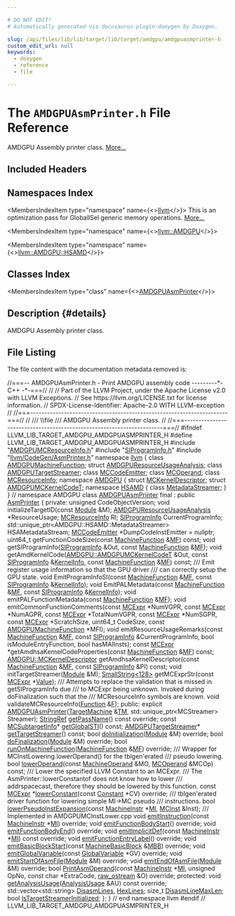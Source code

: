```yaml
---

# DO NOT EDIT!
# Automatically generated via docusaurus-plugin-doxygen by Doxygen.

slug: /api/files/lib/lib/target/lib/target/amdgpu/amdgpuasmprinter-h
custom_edit_url: null
keywords:
  - doxygen
  - reference
  - file

---
```





# The `AMDGPUAsmPrinter.h` File Reference

<DoxygenPage pluginConfig={pluginConfig}>

AMDGPU Assembly printer class. <a href="#details">More...</a>

## Included Headers

<IncludesList>
<IncludesListItem
  filePath="AMDGPUMCResourceInfo.h"
  permalink="/docs/api/files/lib/lib/target/lib/target/amdgpu/amdgpumcresourceinfo-h"
  isLocal="true" />
<IncludesListItem
  filePath="SIProgramInfo.h"
  permalink="/docs/api/files/lib/lib/target/lib/target/amdgpu/siprograminfo-h"
  isLocal="true" />
<IncludesListItem
  filePath="llvm/CodeGen/AsmPrinter.h"
  permalink="/docs/api/files/include/include/llvm/include/llvm/codegen/asmprinter-h"
  isLocal="true" />
</IncludesList>

## Namespaces Index

<MembersIndex>

<MembersIndexItem
  type="namespace"
  name={<><a href="/docs/api/namespaces/llvm">llvm</a></>}>
This is an optimization pass for GlobalISel generic memory operations. <a href="/docs/api/namespaces/llvm/#details">More...</a>
</MembersIndexItem>

<MembersIndexItem
  type="namespace"
  name={<><a href="/docs/api/namespaces/llvm/amdgpu">llvm::AMDGPU</a></>}>
</MembersIndexItem>

<MembersIndexItem
  type="namespace"
  name={<><a href="/docs/api/namespaces/llvm/amdgpu/hsamd">llvm::AMDGPU::HSAMD</a></>}>
</MembersIndexItem>

</MembersIndex>

## Classes Index

<MembersIndex>

<MembersIndexItem
  type="class"
  name={<><a href="/docs/api/classes/llvm/amdgpuasmprinter">AMDGPUAsmPrinter</a></>}>
</MembersIndexItem>

</MembersIndex>

## Description {#details}

AMDGPU Assembly printer class.

## File Listing

The file content with the documentation metadata removed is:

<ProgramListing>

<Link id="l00001" /><CodeLine lineNumber="1"><span class="doxyHighlightComment">//===-- AMDGPUAsmPrinter.h - Print AMDGPU assembly code ---------&#42;- C++ -&#42;-===//</span></CodeLine>
<Link id="l00002" /><CodeLine lineNumber="2"><span class="doxyHighlightComment">//</span></CodeLine>
<Link id="l00003" /><CodeLine lineNumber="3"><span class="doxyHighlightComment">// Part of the LLVM Project, under the Apache License v2.0 with LLVM Exceptions.</span></CodeLine>
<Link id="l00004" /><CodeLine lineNumber="4"><span class="doxyHighlightComment">// See https://llvm.org/LICENSE.txt for license information.</span></CodeLine>
<Link id="l00005" /><CodeLine lineNumber="5"><span class="doxyHighlightComment">// SPDX-License-Identifier: Apache-2.0 WITH LLVM-exception</span></CodeLine>
<Link id="l00006" /><CodeLine lineNumber="6"><span class="doxyHighlightComment">//</span></CodeLine>
<Link id="l00007" /><CodeLine lineNumber="7"><span class="doxyHighlightComment">//===----------------------------------------------------------------------===//</span></CodeLine>
<Link id="l00008" /><CodeLine lineNumber="8"><span class="doxyHighlightComment">//</span></CodeLine>
<Link id="l00009" /><CodeLine lineNumber="9"><span class="doxyHighlightComment">/// \\file</span></CodeLine>
<Link id="l00010" /><CodeLine lineNumber="10"><span class="doxyHighlightComment">/// AMDGPU Assembly printer class.</span></CodeLine>
<Link id="l00011" /><CodeLine lineNumber="11"><span class="doxyHighlightComment">//</span></CodeLine>
<Link id="l00012" /><CodeLine lineNumber="12"><span class="doxyHighlightComment">//===----------------------------------------------------------------------===//</span></CodeLine>
<Link id="l00013" /><CodeLine lineNumber="13"></CodeLine>
<Link id="l00014" /><CodeLine lineNumber="14"><span class="doxyHighlightPreprocessor">#ifndef LLVM&#95;LIB&#95;TARGET&#95;AMDGPU&#95;AMDGPUASMPRINTER&#95;H</span></CodeLine>
<Link id="l00015" /><CodeLine lineNumber="15"><span class="doxyHighlightPreprocessor">#define LLVM&#95;LIB&#95;TARGET&#95;AMDGPU&#95;AMDGPUASMPRINTER&#95;H</span></CodeLine>
<Link id="l00016" /><CodeLine lineNumber="16"></CodeLine>
<Link id="l00017" /><CodeLine lineNumber="17"><span class="doxyHighlightPreprocessor">#include &quot;<a href="/docs/api/files/lib/lib/target/lib/target/amdgpu/amdgpumcresourceinfo-h">AMDGPUMCResourceInfo.h</a>&quot;</span></CodeLine>
<Link id="l00018" /><CodeLine lineNumber="18"><span class="doxyHighlightPreprocessor">#include &quot;<a href="/docs/api/files/lib/lib/target/lib/target/amdgpu/siprograminfo-h">SIProgramInfo.h</a>&quot;</span></CodeLine>
<Link id="l00019" /><CodeLine lineNumber="19"><span class="doxyHighlightPreprocessor">#include &quot;<a href="/docs/api/files/include/include/llvm/include/llvm/codegen/asmprinter-h">llvm/CodeGen/AsmPrinter.h</a>&quot;</span></CodeLine>
<Link id="l00020" /><CodeLine lineNumber="20"></CodeLine>
<Link id="l00021" /><CodeLine lineNumber="21"><span class="doxyHighlightKeyword">namespace </span><span class="doxyHighlight"><a href="/docs/api/namespaces/llvm">llvm</a> &#123;</span></CodeLine>
<Link id="l00022" /><CodeLine lineNumber="22"></CodeLine>
<Link id="l00023" /><CodeLine lineNumber="23"><span class="doxyHighlightKeyword">class </span><span class="doxyHighlight"><a href="/docs/api/classes/llvm/amdgpumachinefunction">AMDGPUMachineFunction</a>;</span></CodeLine>
<Link id="l00024" /><CodeLine lineNumber="24"><span class="doxyHighlightKeyword">struct </span><span class="doxyHighlight"><a href="/docs/api/structs/llvm/amdgpuresourceusageanalysis">AMDGPUResourceUsageAnalysis</a>;</span></CodeLine>
<Link id="l00025" /><CodeLine lineNumber="25"><span class="doxyHighlightKeyword">class </span><span class="doxyHighlight"><a href="/docs/api/classes/llvm/amdgputargetstreamer">AMDGPUTargetStreamer</a>;</span></CodeLine>
<Link id="l00026" /><CodeLine lineNumber="26"><span class="doxyHighlightKeyword">class </span><span class="doxyHighlight"><a href="/docs/api/classes/llvm/mccodeemitter">MCCodeEmitter</a>;</span></CodeLine>
<Link id="l00027" /><CodeLine lineNumber="27"><span class="doxyHighlightKeyword">class </span><span class="doxyHighlight"><a href="/docs/api/classes/llvm/mcoperand">MCOperand</a>;</span></CodeLine>
<Link id="l00028" /><CodeLine lineNumber="28"><span class="doxyHighlightKeyword">class </span><span class="doxyHighlight"><a href="/docs/api/classes/llvm/mcresourceinfo">MCResourceInfo</a>;</span></CodeLine>
<Link id="l00029" /><CodeLine lineNumber="29"></CodeLine>
<Link id="l00030" /><CodeLine lineNumber="30"><span class="doxyHighlightKeyword">namespace </span><span class="doxyHighlight"><a href="/docs/api/namespaces/llvm/amdgpu">AMDGPU</a> &#123;</span></CodeLine>
<Link id="l00031" /><CodeLine lineNumber="31"><span class="doxyHighlightKeyword">struct </span><span class="doxyHighlight"><a href="/docs/api/structs/llvm/amdgpu/mckerneldescriptor">MCKernelDescriptor</a>;</span></CodeLine>
<Link id="l00032" /><CodeLine lineNumber="32"><span class="doxyHighlightKeyword">struct </span><span class="doxyHighlight"><a href="/docs/api/structs/llvm/amdgpu/amdgpumckernelcodet">AMDGPUMCKernelCodeT</a>;</span></CodeLine>
<Link id="l00033" /><CodeLine lineNumber="33"><span class="doxyHighlightKeyword">namespace </span><span class="doxyHighlight"><a href="/docs/api/namespaces/llvm/amdgpu/hsamd">HSAMD</a> &#123;</span></CodeLine>
<Link id="l00034" /><CodeLine lineNumber="34"><span class="doxyHighlightKeyword">class </span><span class="doxyHighlight"><a href="/docs/api/classes/llvm/amdgpu/hsamd/metadatastreamer">MetadataStreamer</a>;</span></CodeLine>
<Link id="l00035" /><CodeLine lineNumber="35"><span class="doxyHighlight">&#125;</span></CodeLine>
<Link id="l00036" /><CodeLine lineNumber="36"><span class="doxyHighlight">&#125; </span><span class="doxyHighlightComment">// namespace AMDGPU</span></CodeLine>
<Link id="l00037" /><CodeLine lineNumber="37"></CodeLine>
<Link id="l00038" /><CodeLine lineNumber="38" lineLink="/docs/api/classes/llvm/amdgpuasmprinter"><span class="doxyHighlightKeyword">class </span><span class="doxyHighlight"><a href="/docs/api/classes/llvm/amdgpuasmprinter/#aae1f6da8f9be9da723888eb331e447a0">AMDGPUAsmPrinter</a> final : </span><span class="doxyHighlightKeyword">public</span><span class="doxyHighlight"> <a href="/docs/api/classes/llvm/asmprinter/#afcfe4636c15aaef711e33ecc8638f9b4">AsmPrinter</a> &#123;</span></CodeLine>
<Link id="l00039" /><CodeLine lineNumber="39"><span class="doxyHighlightKeyword">private</span><span class="doxyHighlight">:</span></CodeLine>
<Link id="l00040" /><CodeLine lineNumber="40"><span class="doxyHighlight">  </span><span class="doxyHighlightKeywordType">unsigned</span><span class="doxyHighlight"> CodeObjectVersion;</span></CodeLine>
<Link id="l00041" /><CodeLine lineNumber="41"><span class="doxyHighlight">  </span><span class="doxyHighlightKeywordType">void</span><span class="doxyHighlight"> initializeTargetID(</span><span class="doxyHighlightKeyword">const</span><span class="doxyHighlight"> <a href="/docs/api/classes/llvm/module">Module</a> &amp;M);</span></CodeLine>
<Link id="l00042" /><CodeLine lineNumber="42"></CodeLine>
<Link id="l00043" /><CodeLine lineNumber="43"><span class="doxyHighlight">  <a href="/docs/api/structs/llvm/amdgpuresourceusageanalysis">AMDGPUResourceUsageAnalysis</a> &#42;ResourceUsage;</span></CodeLine>
<Link id="l00044" /><CodeLine lineNumber="44"></CodeLine>
<Link id="l00045" /><CodeLine lineNumber="45"><span class="doxyHighlight">  <a href="/docs/api/classes/llvm/mcresourceinfo">MCResourceInfo</a> RI;</span></CodeLine>
<Link id="l00046" /><CodeLine lineNumber="46"></CodeLine>
<Link id="l00047" /><CodeLine lineNumber="47"><span class="doxyHighlight">  <a href="/docs/api/structs/llvm/siprograminfo">SIProgramInfo</a> CurrentProgramInfo;</span></CodeLine>
<Link id="l00048" /><CodeLine lineNumber="48"></CodeLine>
<Link id="l00049" /><CodeLine lineNumber="49"><span class="doxyHighlight">  std::unique&#95;ptr&lt;AMDGPU::HSAMD::MetadataStreamer&gt; HSAMetadataStream;</span></CodeLine>
<Link id="l00050" /><CodeLine lineNumber="50"></CodeLine>
<Link id="l00051" /><CodeLine lineNumber="51"><span class="doxyHighlight">  <a href="/docs/api/classes/llvm/mccodeemitter">MCCodeEmitter</a> &#42;DumpCodeInstEmitter = </span><span class="doxyHighlightKeyword">nullptr</span><span class="doxyHighlight">;</span></CodeLine>
<Link id="l00052" /><CodeLine lineNumber="52"></CodeLine>
<Link id="l00053" /><CodeLine lineNumber="53"><span class="doxyHighlight">  uint64&#95;t getFunctionCodeSize(</span><span class="doxyHighlightKeyword">const</span><span class="doxyHighlight"> <a href="/docs/api/classes/llvm/machinefunction">MachineFunction</a> &amp;<a href="/docs/api/classes/llvm/asmprinter/#a4ddb4afaf5e4a6bca81ececd63f516da">MF</a>) </span><span class="doxyHighlightKeyword">const</span><span class="doxyHighlight">;</span></CodeLine>
<Link id="l00054" /><CodeLine lineNumber="54"></CodeLine>
<Link id="l00055" /><CodeLine lineNumber="55"><span class="doxyHighlight">  </span><span class="doxyHighlightKeywordType">void</span><span class="doxyHighlight"> getSIProgramInfo(<a href="/docs/api/structs/llvm/siprograminfo">SIProgramInfo</a> &amp;Out, </span><span class="doxyHighlightKeyword">const</span><span class="doxyHighlight"> <a href="/docs/api/classes/llvm/machinefunction">MachineFunction</a> &amp;<a href="/docs/api/classes/llvm/asmprinter/#a4ddb4afaf5e4a6bca81ececd63f516da">MF</a>);</span></CodeLine>
<Link id="l00056" /><CodeLine lineNumber="56"><span class="doxyHighlight">  </span><span class="doxyHighlightKeywordType">void</span><span class="doxyHighlight"> getAmdKernelCode(<a href="/docs/api/structs/llvm/amdgpu/amdgpumckernelcodet">AMDGPU::AMDGPUMCKernelCodeT</a> &amp;Out,</span></CodeLine>
<Link id="l00057" /><CodeLine lineNumber="57"><span class="doxyHighlight">                        </span><span class="doxyHighlightKeyword">const</span><span class="doxyHighlight"> <a href="/docs/api/structs/llvm/siprograminfo">SIProgramInfo</a> &amp;<a href="/docs/api/namespaces/kernelinfo">KernelInfo</a>,</span></CodeLine>
<Link id="l00058" /><CodeLine lineNumber="58"><span class="doxyHighlight">                        </span><span class="doxyHighlightKeyword">const</span><span class="doxyHighlight"> <a href="/docs/api/classes/llvm/machinefunction">MachineFunction</a> &amp;<a href="/docs/api/classes/llvm/asmprinter/#a4ddb4afaf5e4a6bca81ececd63f516da">MF</a>) </span><span class="doxyHighlightKeyword">const</span><span class="doxyHighlight">;</span></CodeLine>
<Link id="l00059" /><CodeLine lineNumber="59"></CodeLine>
<Link id="l00060" /><CodeLine lineNumber="60"><span class="doxyHighlightComment">  /// Emit register usage information so that the GPU driver</span></CodeLine>
<Link id="l00061" /><CodeLine lineNumber="61"><span class="doxyHighlightComment">  /// can correctly setup the GPU state.</span></CodeLine>
<Link id="l00062" /><CodeLine lineNumber="62"><span class="doxyHighlight">  </span><span class="doxyHighlightKeywordType">void</span><span class="doxyHighlight"> EmitProgramInfoSI(</span><span class="doxyHighlightKeyword">const</span><span class="doxyHighlight"> <a href="/docs/api/classes/llvm/machinefunction">MachineFunction</a> &amp;<a href="/docs/api/classes/llvm/asmprinter/#a4ddb4afaf5e4a6bca81ececd63f516da">MF</a>,</span></CodeLine>
<Link id="l00063" /><CodeLine lineNumber="63"><span class="doxyHighlight">                         </span><span class="doxyHighlightKeyword">const</span><span class="doxyHighlight"> <a href="/docs/api/structs/llvm/siprograminfo">SIProgramInfo</a> &amp;<a href="/docs/api/namespaces/kernelinfo">KernelInfo</a>);</span></CodeLine>
<Link id="l00064" /><CodeLine lineNumber="64"><span class="doxyHighlight">  </span><span class="doxyHighlightKeywordType">void</span><span class="doxyHighlight"> EmitPALMetadata(</span><span class="doxyHighlightKeyword">const</span><span class="doxyHighlight"> <a href="/docs/api/classes/llvm/machinefunction">MachineFunction</a> &amp;<a href="/docs/api/classes/llvm/asmprinter/#a4ddb4afaf5e4a6bca81ececd63f516da">MF</a>,</span></CodeLine>
<Link id="l00065" /><CodeLine lineNumber="65"><span class="doxyHighlight">                       </span><span class="doxyHighlightKeyword">const</span><span class="doxyHighlight"> <a href="/docs/api/structs/llvm/siprograminfo">SIProgramInfo</a> &amp;<a href="/docs/api/namespaces/kernelinfo">KernelInfo</a>);</span></CodeLine>
<Link id="l00066" /><CodeLine lineNumber="66"><span class="doxyHighlight">  </span><span class="doxyHighlightKeywordType">void</span><span class="doxyHighlight"> emitPALFunctionMetadata(</span><span class="doxyHighlightKeyword">const</span><span class="doxyHighlight"> <a href="/docs/api/classes/llvm/machinefunction">MachineFunction</a> &amp;<a href="/docs/api/classes/llvm/asmprinter/#a4ddb4afaf5e4a6bca81ececd63f516da">MF</a>);</span></CodeLine>
<Link id="l00067" /><CodeLine lineNumber="67"><span class="doxyHighlight">  </span><span class="doxyHighlightKeywordType">void</span><span class="doxyHighlight"> emitCommonFunctionComments(</span><span class="doxyHighlightKeyword">const</span><span class="doxyHighlight"> <a href="/docs/api/classes/llvm/mcexpr">MCExpr</a> &#42;NumVGPR, </span><span class="doxyHighlightKeyword">const</span><span class="doxyHighlight"> <a href="/docs/api/classes/llvm/mcexpr">MCExpr</a> &#42;NumAGPR,</span></CodeLine>
<Link id="l00068" /><CodeLine lineNumber="68"><span class="doxyHighlight">                                  </span><span class="doxyHighlightKeyword">const</span><span class="doxyHighlight"> <a href="/docs/api/classes/llvm/mcexpr">MCExpr</a> &#42;TotalNumVGPR,</span></CodeLine>
<Link id="l00069" /><CodeLine lineNumber="69"><span class="doxyHighlight">                                  </span><span class="doxyHighlightKeyword">const</span><span class="doxyHighlight"> <a href="/docs/api/classes/llvm/mcexpr">MCExpr</a> &#42;NumSGPR,</span></CodeLine>
<Link id="l00070" /><CodeLine lineNumber="70"><span class="doxyHighlight">                                  </span><span class="doxyHighlightKeyword">const</span><span class="doxyHighlight"> <a href="/docs/api/classes/llvm/mcexpr">MCExpr</a> &#42;ScratchSize, uint64&#95;t CodeSize,</span></CodeLine>
<Link id="l00071" /><CodeLine lineNumber="71"><span class="doxyHighlight">                                  </span><span class="doxyHighlightKeyword">const</span><span class="doxyHighlight"> <a href="/docs/api/classes/llvm/amdgpumachinefunction">AMDGPUMachineFunction</a> &#42;MFI);</span></CodeLine>
<Link id="l00072" /><CodeLine lineNumber="72"><span class="doxyHighlight">  </span><span class="doxyHighlightKeywordType">void</span><span class="doxyHighlight"> emitResourceUsageRemarks(</span><span class="doxyHighlightKeyword">const</span><span class="doxyHighlight"> <a href="/docs/api/classes/llvm/machinefunction">MachineFunction</a> &amp;<a href="/docs/api/classes/llvm/asmprinter/#a4ddb4afaf5e4a6bca81ececd63f516da">MF</a>,</span></CodeLine>
<Link id="l00073" /><CodeLine lineNumber="73"><span class="doxyHighlight">                                </span><span class="doxyHighlightKeyword">const</span><span class="doxyHighlight"> <a href="/docs/api/structs/llvm/siprograminfo">SIProgramInfo</a> &amp;CurrentProgramInfo,</span></CodeLine>
<Link id="l00074" /><CodeLine lineNumber="74"><span class="doxyHighlight">                                </span><span class="doxyHighlightKeywordType">bool</span><span class="doxyHighlight"> isModuleEntryFunction, </span><span class="doxyHighlightKeywordType">bool</span><span class="doxyHighlight"> hasMAIInsts);</span></CodeLine>
<Link id="l00075" /><CodeLine lineNumber="75"></CodeLine>
<Link id="l00076" /><CodeLine lineNumber="76"><span class="doxyHighlight">  </span><span class="doxyHighlightKeyword">const</span><span class="doxyHighlight"> <a href="/docs/api/classes/llvm/mcexpr">MCExpr</a> &#42;getAmdhsaKernelCodeProperties(</span><span class="doxyHighlightKeyword">const</span><span class="doxyHighlight"> <a href="/docs/api/classes/llvm/machinefunction">MachineFunction</a> &amp;<a href="/docs/api/classes/llvm/asmprinter/#a4ddb4afaf5e4a6bca81ececd63f516da">MF</a>) </span><span class="doxyHighlightKeyword">const</span><span class="doxyHighlight">;</span></CodeLine>
<Link id="l00077" /><CodeLine lineNumber="77"></CodeLine>
<Link id="l00078" /><CodeLine lineNumber="78"><span class="doxyHighlight">  <a href="/docs/api/structs/llvm/amdgpu/mckerneldescriptor">AMDGPU::MCKernelDescriptor</a></span></CodeLine>
<Link id="l00079" /><CodeLine lineNumber="79"><span class="doxyHighlight">  getAmdhsaKernelDescriptor(</span><span class="doxyHighlightKeyword">const</span><span class="doxyHighlight"> <a href="/docs/api/classes/llvm/machinefunction">MachineFunction</a> &amp;<a href="/docs/api/classes/llvm/asmprinter/#a4ddb4afaf5e4a6bca81ececd63f516da">MF</a>,</span></CodeLine>
<Link id="l00080" /><CodeLine lineNumber="80"><span class="doxyHighlight">                            </span><span class="doxyHighlightKeyword">const</span><span class="doxyHighlight"> <a href="/docs/api/structs/llvm/siprograminfo">SIProgramInfo</a> &amp;PI) </span><span class="doxyHighlightKeyword">const</span><span class="doxyHighlight">;</span></CodeLine>
<Link id="l00081" /><CodeLine lineNumber="81"></CodeLine>
<Link id="l00082" /><CodeLine lineNumber="82"><span class="doxyHighlight">  </span><span class="doxyHighlightKeywordType">void</span><span class="doxyHighlight"> initTargetStreamer(<a href="/docs/api/classes/llvm/module">Module</a> &amp;M);</span></CodeLine>
<Link id="l00083" /><CodeLine lineNumber="83"></CodeLine>
<Link id="l00084" /><CodeLine lineNumber="84"><span class="doxyHighlight">  <a href="/docs/api/classes/llvm/smallstring">SmallString&lt;128&gt;</a> getMCExprStr(</span><span class="doxyHighlightKeyword">const</span><span class="doxyHighlight"> <a href="/docs/api/classes/llvm/mcexpr">MCExpr</a> &#42;<a href="/docs/api/classes/llvm/value">Value</a>);</span></CodeLine>
<Link id="l00085" /><CodeLine lineNumber="85"></CodeLine>
<Link id="l00086" /><CodeLine lineNumber="86"><span class="doxyHighlightComment">  /// Attempts to replace the validation that is missed in getSIProgramInfo due</span></CodeLine>
<Link id="l00087" /><CodeLine lineNumber="87"><span class="doxyHighlightComment">  /// to MCExpr being unknown. Invoked during doFinalization such that the</span></CodeLine>
<Link id="l00088" /><CodeLine lineNumber="88"><span class="doxyHighlightComment">  /// MCResourceInfo symbols are known.</span></CodeLine>
<Link id="l00089" /><CodeLine lineNumber="89"><span class="doxyHighlight">  </span><span class="doxyHighlightKeywordType">void</span><span class="doxyHighlight"> validateMCResourceInfo(<a href="/docs/api/classes/llvm/function">Function</a> &amp;<a href="/docs/api/files/lib/lib/support/md5-cpp/#a96d73bbd7af15cb1fc38c3f4a3bd82e9">F</a>);</span></CodeLine>
<Link id="l00090" /><CodeLine lineNumber="90"></CodeLine>
<Link id="l00091" /><CodeLine lineNumber="91"><span class="doxyHighlightKeyword">public</span><span class="doxyHighlight">:</span></CodeLine>
<Link id="l00092" /><CodeLine lineNumber="92"><span class="doxyHighlight">  </span><span class="doxyHighlightKeyword">explicit</span><span class="doxyHighlight"> <a href="/docs/api/classes/llvm/amdgpuasmprinter/#aae1f6da8f9be9da723888eb331e447a0">AMDGPUAsmPrinter</a>(<a href="/docs/api/classes/llvm/targetmachine">TargetMachine</a> &amp;<a href="/docs/api/classes/llvm/asmprinter/#a25657a51f99b0a2819bdc54d3e31b813">TM</a>,</span></CodeLine>
<Link id="l00093" /><CodeLine lineNumber="93"><span class="doxyHighlight">                            std::unique&#95;ptr&lt;MCStreamer&gt; Streamer);</span></CodeLine>
<Link id="l00094" /><CodeLine lineNumber="94"></CodeLine>
<Link id="l00095" /><CodeLine lineNumber="95"><span class="doxyHighlight">  <a href="/docs/api/classes/llvm/stringref">StringRef</a> <a href="/docs/api/classes/llvm/amdgpuasmprinter/#a4a2ab8ae9e94a6b4911eda1c6703028c">getPassName</a>() </span><span class="doxyHighlightKeyword">const override</span><span class="doxyHighlight">;</span></CodeLine>
<Link id="l00096" /><CodeLine lineNumber="96"></CodeLine>
<Link id="l00097" /><CodeLine lineNumber="97"><span class="doxyHighlight">  </span><span class="doxyHighlightKeyword">const</span><span class="doxyHighlight"> <a href="/docs/api/classes/llvm/mcsubtargetinfo">MCSubtargetInfo</a>&#42; <a href="/docs/api/classes/llvm/amdgpuasmprinter/#a16ad2fd7b1b1707701d1dc60e49b268a">getGlobalSTI</a>() </span><span class="doxyHighlightKeyword">const</span><span class="doxyHighlight">;</span></CodeLine>
<Link id="l00098" /><CodeLine lineNumber="98"></CodeLine>
<Link id="l00099" /><CodeLine lineNumber="99"><span class="doxyHighlight">  <a href="/docs/api/classes/llvm/amdgputargetstreamer">AMDGPUTargetStreamer</a>&#42; <a href="/docs/api/classes/llvm/amdgpuasmprinter/#af974c8f700bf50ec9d9579300c85e8f3">getTargetStreamer</a>() </span><span class="doxyHighlightKeyword">const</span><span class="doxyHighlight">;</span></CodeLine>
<Link id="l00100" /><CodeLine lineNumber="100"></CodeLine>
<Link id="l00101" /><CodeLine lineNumber="101"><span class="doxyHighlight">  </span><span class="doxyHighlightKeywordType">bool</span><span class="doxyHighlight"> <a href="/docs/api/classes/llvm/amdgpuasmprinter/#adc6b67d6282383bbeec24a243aec675d">doInitialization</a>(<a href="/docs/api/classes/llvm/module">Module</a> &amp;M) </span><span class="doxyHighlightKeyword">override</span><span class="doxyHighlight">;</span></CodeLine>
<Link id="l00102" /><CodeLine lineNumber="102"><span class="doxyHighlight">  </span><span class="doxyHighlightKeywordType">bool</span><span class="doxyHighlight"> <a href="/docs/api/classes/llvm/amdgpuasmprinter/#aa4e7f162a6130db44eb584e71f19ae67">doFinalization</a>(<a href="/docs/api/classes/llvm/module">Module</a> &amp;M) </span><span class="doxyHighlightKeyword">override</span><span class="doxyHighlight">;</span></CodeLine>
<Link id="l00103" /><CodeLine lineNumber="103"><span class="doxyHighlight">  </span><span class="doxyHighlightKeywordType">bool</span><span class="doxyHighlight"> <a href="/docs/api/classes/llvm/amdgpuasmprinter/#a931125c9821366d0a4f14a4f8e423f95">runOnMachineFunction</a>(<a href="/docs/api/classes/llvm/machinefunction">MachineFunction</a> &amp;<a href="/docs/api/classes/llvm/asmprinter/#a4ddb4afaf5e4a6bca81ececd63f516da">MF</a>) </span><span class="doxyHighlightKeyword">override</span><span class="doxyHighlight">;</span></CodeLine>
<Link id="l00104" /><CodeLine lineNumber="104"></CodeLine>
<Link id="l00105" /><CodeLine lineNumber="105"><span class="doxyHighlightComment">  /// Wrapper for MCInstLowering.lowerOperand() for the tblgen&#39;erated</span></CodeLine>
<Link id="l00106" /><CodeLine lineNumber="106"><span class="doxyHighlightComment">  /// pseudo lowering.</span></CodeLine>
<Link id="l00107" /><CodeLine lineNumber="107"><span class="doxyHighlight">  </span><span class="doxyHighlightKeywordType">bool</span><span class="doxyHighlight"> <a href="/docs/api/classes/llvm/amdgpuasmprinter/#a68868df170831110707d07be788a4520">lowerOperand</a>(</span><span class="doxyHighlightKeyword">const</span><span class="doxyHighlight"> <a href="/docs/api/classes/llvm/machineoperand">MachineOperand</a> &amp;MO, <a href="/docs/api/classes/llvm/mcoperand">MCOperand</a> &amp;MCOp) </span><span class="doxyHighlightKeyword">const</span><span class="doxyHighlight">;</span></CodeLine>
<Link id="l00108" /><CodeLine lineNumber="108"></CodeLine>
<Link id="l00109" /><CodeLine lineNumber="109"><span class="doxyHighlightComment">  /// Lower the specified LLVM Constant to an MCExpr.</span></CodeLine>
<Link id="l00110" /><CodeLine lineNumber="110"><span class="doxyHighlightComment">  /// The AsmPrinter::lowerConstantof does not know how to lower</span></CodeLine>
<Link id="l00111" /><CodeLine lineNumber="111"><span class="doxyHighlightComment">  /// addrspacecast, therefore they should be lowered by this function.</span></CodeLine>
<Link id="l00112" /><CodeLine lineNumber="112"><span class="doxyHighlight">  </span><span class="doxyHighlightKeyword">const</span><span class="doxyHighlight"> <a href="/docs/api/classes/llvm/mcexpr">MCExpr</a> &#42;<a href="/docs/api/classes/llvm/amdgpuasmprinter/#adfa24b29ddb799607095546fa388954a">lowerConstant</a>(</span><span class="doxyHighlightKeyword">const</span><span class="doxyHighlight"> <a href="/docs/api/classes/llvm/constant">Constant</a> &#42;CV) </span><span class="doxyHighlightKeyword">override</span><span class="doxyHighlight">;</span></CodeLine>
<Link id="l00113" /><CodeLine lineNumber="113"></CodeLine>
<Link id="l00114" /><CodeLine lineNumber="114"><span class="doxyHighlightComment">  /// tblgen&#39;erated driver function for lowering simple MI-&gt;MC pseudo</span></CodeLine>
<Link id="l00115" /><CodeLine lineNumber="115"><span class="doxyHighlightComment">  /// instructions.</span></CodeLine>
<Link id="l00116" /><CodeLine lineNumber="116" lineLink="/docs/api/classes/llvm/amdgpuasmprinter/#a702d0ff8cfc062b0cd927c22c81cc60d"><span class="doxyHighlight">  </span><span class="doxyHighlightKeywordType">bool</span><span class="doxyHighlight"> <a href="/docs/api/classes/llvm/amdgpuasmprinter/#a702d0ff8cfc062b0cd927c22c81cc60d">lowerPseudoInstExpansion</a>(</span><span class="doxyHighlightKeyword">const</span><span class="doxyHighlight"> <a href="/docs/api/classes/llvm/machineinstr">MachineInstr</a> &#42;<a href="/docs/api/files/lib/lib/codegen/lib/codegen/globalisel/irtranslator-cpp/#abe44dfdea65b4f7e11e0a608ab708b76">MI</a>, <a href="/docs/api/classes/llvm/mcinst">MCInst</a> &amp;Inst);</span></CodeLine>
<Link id="l00117" /><CodeLine lineNumber="117"></CodeLine>
<Link id="l00118" /><CodeLine lineNumber="118"><span class="doxyHighlightComment">  /// Implemented in AMDGPUMCInstLower.cpp</span></CodeLine>
<Link id="l00119" /><CodeLine lineNumber="119"><span class="doxyHighlight">  </span><span class="doxyHighlightKeywordType">void</span><span class="doxyHighlight"> <a href="/docs/api/classes/llvm/amdgpuasmprinter/#af49d69e68344d6292702edca157e7eed">emitInstruction</a>(</span><span class="doxyHighlightKeyword">const</span><span class="doxyHighlight"> <a href="/docs/api/classes/llvm/machineinstr">MachineInstr</a> &#42;<a href="/docs/api/files/lib/lib/codegen/lib/codegen/globalisel/irtranslator-cpp/#abe44dfdea65b4f7e11e0a608ab708b76">MI</a>) </span><span class="doxyHighlightKeyword">override</span><span class="doxyHighlight">;</span></CodeLine>
<Link id="l00120" /><CodeLine lineNumber="120"></CodeLine>
<Link id="l00121" /><CodeLine lineNumber="121"><span class="doxyHighlight">  </span><span class="doxyHighlightKeywordType">void</span><span class="doxyHighlight"> <a href="/docs/api/classes/llvm/amdgpuasmprinter/#ae3bd05a52450589489fbb3602ad95530">emitFunctionBodyStart</a>() </span><span class="doxyHighlightKeyword">override</span><span class="doxyHighlight">;</span></CodeLine>
<Link id="l00122" /><CodeLine lineNumber="122"></CodeLine>
<Link id="l00123" /><CodeLine lineNumber="123"><span class="doxyHighlight">  </span><span class="doxyHighlightKeywordType">void</span><span class="doxyHighlight"> <a href="/docs/api/classes/llvm/amdgpuasmprinter/#aa07427c984394cc2c4b4cf8b7158def4">emitFunctionBodyEnd</a>() </span><span class="doxyHighlightKeyword">override</span><span class="doxyHighlight">;</span></CodeLine>
<Link id="l00124" /><CodeLine lineNumber="124"></CodeLine>
<Link id="l00125" /><CodeLine lineNumber="125"><span class="doxyHighlight">  </span><span class="doxyHighlightKeywordType">void</span><span class="doxyHighlight"> <a href="/docs/api/classes/llvm/amdgpuasmprinter/#a20b936baf69fee8842582ca2ee924545">emitImplicitDef</a>(</span><span class="doxyHighlightKeyword">const</span><span class="doxyHighlight"> <a href="/docs/api/classes/llvm/machineinstr">MachineInstr</a> &#42;<a href="/docs/api/files/lib/lib/codegen/lib/codegen/globalisel/irtranslator-cpp/#abe44dfdea65b4f7e11e0a608ab708b76">MI</a>) </span><span class="doxyHighlightKeyword">const override</span><span class="doxyHighlight">;</span></CodeLine>
<Link id="l00126" /><CodeLine lineNumber="126"></CodeLine>
<Link id="l00127" /><CodeLine lineNumber="127"><span class="doxyHighlight">  </span><span class="doxyHighlightKeywordType">void</span><span class="doxyHighlight"> <a href="/docs/api/classes/llvm/amdgpuasmprinter/#a14f377c5693a34d02d4554382492ee1b">emitFunctionEntryLabel</a>() </span><span class="doxyHighlightKeyword">override</span><span class="doxyHighlight">;</span></CodeLine>
<Link id="l00128" /><CodeLine lineNumber="128"></CodeLine>
<Link id="l00129" /><CodeLine lineNumber="129"><span class="doxyHighlight">  </span><span class="doxyHighlightKeywordType">void</span><span class="doxyHighlight"> <a href="/docs/api/classes/llvm/amdgpuasmprinter/#af4524debc689a64b3d66409f867ad1e0">emitBasicBlockStart</a>(</span><span class="doxyHighlightKeyword">const</span><span class="doxyHighlight"> <a href="/docs/api/classes/llvm/machinebasicblock">MachineBasicBlock</a> &amp;<a href="/docs/api/files/lib/lib/target/lib/target/arm/armslshardening-cpp/#a5958512eae2979bd2eb383977996a600">MBB</a>) </span><span class="doxyHighlightKeyword">override</span><span class="doxyHighlight">;</span></CodeLine>
<Link id="l00130" /><CodeLine lineNumber="130"></CodeLine>
<Link id="l00131" /><CodeLine lineNumber="131"><span class="doxyHighlight">  </span><span class="doxyHighlightKeywordType">void</span><span class="doxyHighlight"> <a href="/docs/api/classes/llvm/amdgpuasmprinter/#a673ca077823c034cab2b172947847f19">emitGlobalVariable</a>(</span><span class="doxyHighlightKeyword">const</span><span class="doxyHighlight"> <a href="/docs/api/classes/llvm/globalvariable">GlobalVariable</a> &#42;GV) </span><span class="doxyHighlightKeyword">override</span><span class="doxyHighlight">;</span></CodeLine>
<Link id="l00132" /><CodeLine lineNumber="132"></CodeLine>
<Link id="l00133" /><CodeLine lineNumber="133"><span class="doxyHighlight">  </span><span class="doxyHighlightKeywordType">void</span><span class="doxyHighlight"> <a href="/docs/api/classes/llvm/amdgpuasmprinter/#a2596666bb25a56da279856c4e629ee45">emitStartOfAsmFile</a>(<a href="/docs/api/classes/llvm/module">Module</a> &amp;M) </span><span class="doxyHighlightKeyword">override</span><span class="doxyHighlight">;</span></CodeLine>
<Link id="l00134" /><CodeLine lineNumber="134"></CodeLine>
<Link id="l00135" /><CodeLine lineNumber="135"><span class="doxyHighlight">  </span><span class="doxyHighlightKeywordType">void</span><span class="doxyHighlight"> <a href="/docs/api/classes/llvm/amdgpuasmprinter/#aa733268904945dbb99aeebbf625e5050">emitEndOfAsmFile</a>(<a href="/docs/api/classes/llvm/module">Module</a> &amp;M) </span><span class="doxyHighlightKeyword">override</span><span class="doxyHighlight">;</span></CodeLine>
<Link id="l00136" /><CodeLine lineNumber="136"></CodeLine>
<Link id="l00137" /><CodeLine lineNumber="137"><span class="doxyHighlight">  </span><span class="doxyHighlightKeywordType">bool</span><span class="doxyHighlight"> <a href="/docs/api/classes/llvm/amdgpuasmprinter/#a83f305aeeb35f8c2272405b7357059f2">PrintAsmOperand</a>(</span><span class="doxyHighlightKeyword">const</span><span class="doxyHighlight"> <a href="/docs/api/classes/llvm/machineinstr">MachineInstr</a> &#42;<a href="/docs/api/files/lib/lib/codegen/lib/codegen/globalisel/irtranslator-cpp/#abe44dfdea65b4f7e11e0a608ab708b76">MI</a>, </span><span class="doxyHighlightKeywordType">unsigned</span><span class="doxyHighlight"> OpNo,</span></CodeLine>
<Link id="l00138" /><CodeLine lineNumber="138"><span class="doxyHighlight">                       </span><span class="doxyHighlightKeyword">const</span><span class="doxyHighlight"> </span><span class="doxyHighlightKeywordType">char</span><span class="doxyHighlight"> &#42;ExtraCode, <a href="/docs/api/classes/llvm/raw-ostream">raw&#95;ostream</a> &amp;O) </span><span class="doxyHighlightKeyword">override</span><span class="doxyHighlight">;</span></CodeLine>
<Link id="l00139" /><CodeLine lineNumber="139"></CodeLine>
<Link id="l00140" /><CodeLine lineNumber="140"><span class="doxyHighlightKeyword">protected</span><span class="doxyHighlight">:</span></CodeLine>
<Link id="l00141" /><CodeLine lineNumber="141"><span class="doxyHighlight">  </span><span class="doxyHighlightKeywordType">void</span><span class="doxyHighlight"> <a href="/docs/api/classes/llvm/amdgpuasmprinter/#a7bdb6c2ba8990a862902b14f958e3430">getAnalysisUsage</a>(<a href="/docs/api/classes/llvm/analysisusage">AnalysisUsage</a> &amp;AU) </span><span class="doxyHighlightKeyword">const override</span><span class="doxyHighlight">;</span></CodeLine>
<Link id="l00142" /><CodeLine lineNumber="142"></CodeLine>
<Link id="l00143" /><CodeLine lineNumber="143" lineLink="/docs/api/classes/llvm/amdgpuasmprinter/#a21830604f79317f10598b6a987207556"><span class="doxyHighlight">  std::vector&lt;std::string&gt; <a href="/docs/api/classes/llvm/amdgpuasmprinter/#a21830604f79317f10598b6a987207556">DisasmLines</a>, <a href="/docs/api/classes/llvm/amdgpuasmprinter/#a4b62af8cfd1577a36330adc051766c4b">HexLines</a>;</span></CodeLine>
<Link id="l00144" /><CodeLine lineNumber="144" lineLink="/docs/api/classes/llvm/amdgpuasmprinter/#a6747dcf1c09cb31257b0c0f3722834d4"><span class="doxyHighlight">  </span><span class="doxyHighlightKeywordType">size&#95;t</span><span class="doxyHighlight"> <a href="/docs/api/classes/llvm/amdgpuasmprinter/#a6747dcf1c09cb31257b0c0f3722834d4">DisasmLineMaxLen</a>;</span></CodeLine>
<Link id="l00145" /><CodeLine lineNumber="145" lineLink="/docs/api/classes/llvm/amdgpuasmprinter/#a572b9a2ca5d02fca2655d26689b6738b"><span class="doxyHighlight">  </span><span class="doxyHighlightKeywordType">bool</span><span class="doxyHighlight"> <a href="/docs/api/classes/llvm/amdgpuasmprinter/#a572b9a2ca5d02fca2655d26689b6738b">IsTargetStreamerInitialized</a>;</span></CodeLine>
<Link id="l00146" /><CodeLine lineNumber="146"><span class="doxyHighlight">&#125;;</span></CodeLine>
<Link id="l00147" /><CodeLine lineNumber="147"></CodeLine>
<Link id="l00148" /><CodeLine lineNumber="148"><span class="doxyHighlight">&#125; </span><span class="doxyHighlightComment">// end namespace llvm</span></CodeLine>
<Link id="l00149" /><CodeLine lineNumber="149"></CodeLine>
<Link id="l00150" /><CodeLine lineNumber="150"><span class="doxyHighlightPreprocessor">#endif </span><span class="doxyHighlightComment">// LLVM&#95;LIB&#95;TARGET&#95;AMDGPU&#95;AMDGPUASMPRINTER&#95;H</span></CodeLine>

</ProgramListing>


</DoxygenPage>
